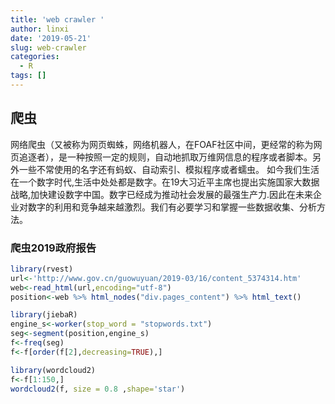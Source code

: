 ```yaml
---
title: 'web crawler '
author: linxi
date: '2019-05-21'
slug: web-crawler
categories:
  - R
tags: []
---
```

## 爬虫
网络爬虫（又被称为网页蜘蛛，网络机器人，在FOAF社区中间，更经常的称为网页追逐者），是一种按照一定的规则，自动地抓取万维网信息的程序或者脚本。另外一些不常使用的名字还有蚂蚁、自动索引、模拟程序或者蠕虫。
如今我们生活在一个数字时代,生活中处处都是数字。在19大习近平主席也提出实施国家大数据战略,加快建设数字中国。数字已经成为推动社会发展的最强生产力.因此在未来企业对数字的利用和竞争越来越激烈。我们有必要学习和掌握一些数据收集、分析方法。

### 爬虫2019政府报告
```r
library(rvest)
url<-'http://www.gov.cn/guowuyuan/2019-03/16/content_5374314.htm'
web<-read_html(url,encoding="utf-8") 
position<-web %>% html_nodes("div.pages_content") %>% html_text()
```

```r
library(jiebaR)
engine_s<-worker(stop_word = "stopwords.txt")
seg<-segment(position,engine_s)
f<-freq(seg)
f<-f[order(f[2],decreasing=TRUE),] 
```

```r
library(wordcloud2)
f<-f[1:150,]     
wordcloud2(f, size = 0.8 ,shape='star') 
```

